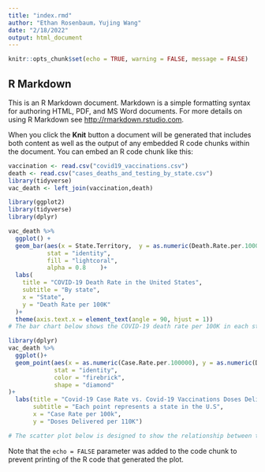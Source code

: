 ```yaml
---
title: "index.rmd"
author: "Ethan Rosenbaum，Yujing Wang"
date: "2/18/2022"
output: html_document
---
```


```r
knitr::opts_chunk$set(echo = TRUE, warning = FALSE, message = FALSE)
```

## R Markdown

This is an R Markdown document. Markdown is a simple formatting syntax for authoring HTML, PDF, and MS Word documents. For more details on using R Markdown see <http://rmarkdown.rstudio.com>.

When you click the **Knit** button a document will be generated that includes both content as well as the output of any embedded R code chunks within the document. You can embed an R code chunk like this:

```r
vaccination <- read.csv("covid19_vaccinations.csv")
death <- read.csv("cases_deaths_and_testing_by_state.csv")
library(tidyverse)
vac_death <- left_join(vaccination,death)
```

```r
library(ggplot2)
library(tidyverse)
library(dplyr)
```

```r
vac_death %>%
  ggplot() +
  geom_bar(aes(x = State.Territory,  y = as.numeric(Death.Rate.per.100000)), 
           stat = "identity",
           fill = "lightcoral",
           alpha = 0.8    )+
  labs(
    title = "COVID-19 Death Rate in the United States",
    subtitle = "By state",
    x = "State",
    y = "Death Rate per 100K"
  )+
  theme(axis.text.x = element_text(angle = 90, hjust = 1))
# The bar chart below shows the COVID-19 death rate per 100K in each state of the United States. As shown in the graph, Arkansas, Delaware Vermont and other states have the higher COVID-19 death rate than others. Government in these states should strengthen medical power , hire more people to save people' life. 

```

```r
library(dplyr)
vac_death %>%
  ggplot()+
  geom_point(aes(x = as.numeric(Case.Rate.per.100000), y = as.numeric(Doses.Delivered.per.100K)),
             stat = "identity",
             color = "firebrick",
             shape = "diamond"
)+
  labs(title = "Covid-19 Case Rate vs. Covid-19 Vaccinations Doses Delivered Rate",
       subtitle = "Each point represents a state in the U.S",
       x = "Case Rate per 100k",
       y = "Doses Delivered per 110K")

# The scatter plot below is designed to show the relationship between the case rate of COVID-19 and the doses delivered rate of COVID-19 vaccinations in each state of the United States. As the graph show, there is a negative relationship between these two variables. It means that vaccination has a positive effect to the COVID-19. In this way, CDC and other health institutions should encourage citizens to get the vaccination.
```






Note that the `echo = FALSE` parameter was added to the code chunk to prevent printing of the R code that generated the plot.
